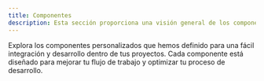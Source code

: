 ```yaml
---
title: Componentes
description: Esta sección proporciona una visión general de los componentes personalizados disponibles en PolarisDocs.
---
```


Explora los componentes personalizados que hemos definido para una fácil integración y desarrollo dentro de tus proyectos. Cada componente está diseñado para mejorar tu flujo de trabajo y optimizar tu proceso de desarrollo.


<Outlet path="/getting-started/components" />